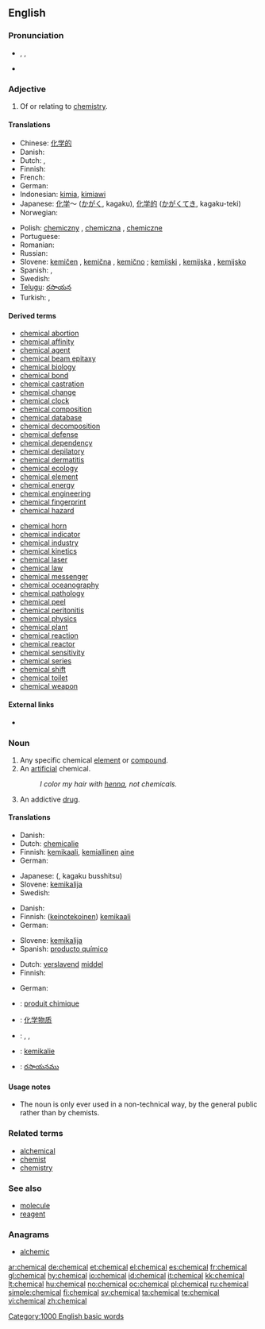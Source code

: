 ==English==

===Pronunciation===
* {{enPR|kĕm'ĭk-əl}}, {{IPA|/ˈkemɪkəl/}}, {{SAMPA|/"kemIk@l/}}
* {{audio|en-us-chemical.ogg|Audio (US)}}
*: {{rhymes|emɪkəl}}

===Adjective===
{{en-adj|-}}

# Of or relating to [[chemistry]].

====Translations====
{{trans-top|relating to chemistry}}
* Chinese: [[化学的]]
* Danish: {{t-|da|kemisk}}
* Dutch: {{t+|nl|chemisch}}, {{t+|nl|scheikundig}}
* Finnish: {{t+|fi|kemiallinen}}
* French: {{t+|fr|chimique}}
* German: {{t+|de|chemisch}}
* Indonesian: [[kimia]], [[kimiawi]]
* Japanese: [[化学]]～ ([[かがく]], kagaku), [[化学的]] ([[かがく]]てき, kagaku-teki)
* Norwegian: {{t-|no|kjemisk}}
{{trans-mid}}
* Polish: [[chemiczny]] {{m}}, [[chemiczna]] {{f}}, [[chemiczne]] {{n}}
* Portuguese: {{t+|pt|químico}}
* Romanian: {{t+|ro|chimic}}
* Russian: {{t+|ru|химический|tr=χimíčeskij|sc=Cyrl}}
* Slovene: [[kemičen]] {{m}}, [[kemična]] {{f}}, [[kemično]] {{n}}; [[kemijski]] {{m}}, [[kemijska]] {{f}}, [[kemijsko]] {{n}}
* Spanish: {{t-|es|químico|m}}, {{t+|es|química|f}}
* Swedish: {{t+|sv|kemisk}}
* [[Telugu]]: [[రసాయన]]
* Turkish: {{t+|tr|kimyasal}}, {{t+|tr|kimyevî}}
{{trans-bottom}}

====Derived terms====
{{top2}}
* [[chemical abortion]]
* [[chemical affinity]]
* [[chemical agent]]
* [[chemical beam epitaxy]]
* [[chemical biology]]
* [[chemical bond]]
* [[chemical castration]]
* [[chemical change]]
* [[chemical clock]]
* [[chemical composition]]
* [[chemical database]]
* [[chemical decomposition]]
* [[chemical defense]]
* [[chemical dependency]]
* [[chemical depilatory]]
* [[chemical dermatitis]]
* [[chemical ecology]]
* [[chemical element]]
* [[chemical energy]]
* [[chemical engineering]]
* [[chemical fingerprint]]
* [[chemical hazard]]
{{mid2}}
* [[chemical horn]]
* [[chemical indicator]]
* [[chemical industry]]
* [[chemical kinetics]]
* [[chemical laser]]
* [[chemical law]]
* [[chemical messenger]]
* [[chemical oceanography]]
* [[chemical pathology]]
* [[chemical peel]]
* [[chemical peritonitis]]
* [[chemical physics]]
* [[chemical plant]]
* [[chemical reaction]]
* [[chemical reactor]]
* [[chemical sensitivity]]
* [[chemical series]]
* [[chemical shift]]
* [[chemical toilet]]
* [[chemical weapon]]
{{bottom}}

====External links====
* {{pedialite|Chemistry}}

===Noun===
{{en-noun}}

# Any specific chemical [[element]] or [[compound]].
# An [[artificial]] chemical.
#: ''I color my hair with [[henna]], not chemicals.''
# An addictive [[drug]].

====Translations====
{{trans-top|any specific chemical element or compound}}
* Danish: {{t-|da|kemikalie|n}}
* Dutch: [[chemicalie]] {{f}}
* Finnish: [[kemikaali]], [[kemiallinen]] [[aine]]
* German: {{t+|de|Chemiekalie|f}}
{{trans-mid}}
* Japanese: {{Jpan|[[化学物質]]}} ({{Jpan|[[かがくぶっしつ]]}}, kagaku busshitsu)
* Slovene: [[kemikalija]] {{f}}
* Swedish: {{t-|sv|kemikalie|c}}
{{trans-bottom}}

{{trans-top|an artificial chemical}}
* Danish: {{t-|da|kemikalie|n}}
* Finnish: ([[keinotekoinen]]) [[kemikaali]]
* German: {{t+|de|Chemiekalie|f}}
{{trans-mid}}
* Slovene: [[kemikalija]] {{f}}
* Spanish: [[producto químico]] {{m}}
{{trans-bottom}}

{{trans-top|an addictive drug}}
* Dutch: [[verslavend]] [[middel]] {{n}}
* Finnish: {{t-|fi|kova huume}}
{{trans-mid}}
* German: {{t+|de|Chemiekalie|f}}
{{trans-bottom}}

{{checktrans-top}}
* {{ttbc|French}}: [[produit chimique]] {{m}}
{{checktrans-mid}}
* {{ttbc|Mandarin Chinese}}: [[化学物质]]
* {{ttbc|Norwegian}}: {{t|no|kjemikal|n}}, {{t|no|kjemikalie|m}}, {{t|no|kjemikalium|n}}
* {{ttbc|Swedish}}: [[kemikalie]]
* {{ttbc|Telugu}}: [[రసాయనము]]
{{checktrans-bottom}}

====Usage notes====
* The noun is only ever used in a non-technical way, by the general public rather than by chemists.

===Related terms===
* [[alchemical]]
* [[chemist]]
* [[chemistry]]

===See also===
* [[molecule]]
* [[reagent]]

===Anagrams===
* [[alchemic]]

[[Category:1000 English basic words]]

[[ar:chemical]]
[[de:chemical]]
[[et:chemical]]
[[el:chemical]]
[[es:chemical]]
[[fr:chemical]]
[[gl:chemical]]
[[hy:chemical]]
[[io:chemical]]
[[id:chemical]]
[[it:chemical]]
[[kk:chemical]]
[[lt:chemical]]
[[hu:chemical]]
[[no:chemical]]
[[oc:chemical]]
[[pl:chemical]]
[[ru:chemical]]
[[simple:chemical]]
[[fi:chemical]]
[[sv:chemical]]
[[ta:chemical]]
[[te:chemical]]
[[vi:chemical]]
[[zh:chemical]]